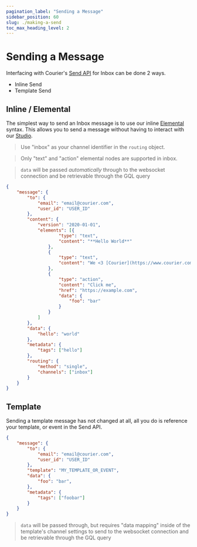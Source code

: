 ```yaml
---
pagination_label: "Sending a Message"
sidebar_position: 60
slug: ./making-a-send
toc_max_heading_level: 2
---
```




# Sending a Message

Interfacing with Courier's [Send API](/docs/reference/send/message/ ) for Inbox can be done 2 ways. 

- Inline Send
- Template Send

## Inline / Elemental

The simplest way to send an Inbox message is to use our inline [Elemental](/docs/elemental/) syntax.  This allows you to send a message without having to interact with our [Studio](https://app.courier.com).

> Use "inbox" as your channel identifier in the `routing` object.

> Only "text" and "action" elemental nodes are supported in inbox.

> `data` will be passed _automatically_ through to the websocket connection and be retrievable through the GQL query

```json
{
	"message": {
		"to": {
			"email": "email@courier.com",
			"user_id": "USER_ID"
		},
		"content": {
			"version": "2020-01-01",
			"elements": [{
					"type": "text",
					"content": "**Hello World**"
				},
				{
					"type": "text",
					"content": "We <3 [Courier](https://www.courier.com)"
				},
				{
					"type": "action",
					"content": "Click me",
					"href": "https://example.com",
					"data": {
						"foo": "bar"
					}
				}
			]
		},
		"data": {
			"hello": "world"
		},
		"metadata": {
			"tags": ["hello"]
		},
		"routing": {
			"method": "single",
			"channels": ["inbox"]
		}
	}
}
```

## Template

Sending a template message has not changed at all, all you do is reference your template, or event in the Send API.

```json
{
	"message": {
		"to": {
			"email": "email@courier.com",
			"user_id": "USER_ID"
		},
		"template": "MY_TEMPLATE_OR_EVENT",
		"data": {
			"foo": "bar",
		},
		"metadata": {
			"tags": ["foobar"]
		}
	}
}
```

> `data` will be passed through, but requires "data mapping" inside of the template's channel settings to send to the websocket connection and be retrievable through the GQL query

